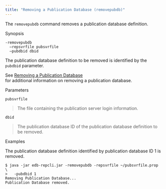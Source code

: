 ```yaml
---
title: "Removing a Publication Database (removepubdb)"
---
```


<div id="removing_publication_database" class="registered_link"></div>


The `removepubdb` command removes a publication database definition.

Synopsis

``` text
-removepubdb
  –repsvrfile pubsvrfile
  –pubdbid dbid
```

The publication database definition to be removed is identified by the `pubdbid` parameter.

See [Removing a Publication Database](../../07_common_operations/06_managing_publication/#removing_pub_database)  
for additional information on removing a publication database.

Parameters

`pubsvrfile`

> The file containing the publication server login information.

`dbid`

> The publication database ID of the publication database definition to be removed.

Examples

The publication database definition identified by publication database ID 1 is removed.

``` text
$ java -jar edb-repcli.jar -removepubdb -repsvrfile ~/pubsvrfile.prop \
>   -pubdbid 1
Removing Publication Database...
Publication Database removed.
```
